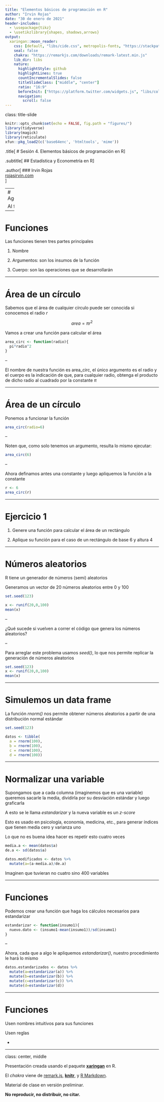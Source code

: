 ```yaml
---
title: "Elementos básicos de programación en R"
author: "Irvin Rojas"
date: "30 de enero de 2021"
header-includes:
  - \usepackage{tikz}
  - \usetikzlibrary{shapes, shadows,arrows}
output:
  xaringan::moon_reader:
    css: [default, "libs/cide.css", metropolis-fonts, "https://stackpath.bootstrapcdn.com/bootstrap/4.3.1/css/bootstrap-grid.min.css", "https://use.fontawesome.com/releases/v5.7.2/css/all.css", "https://cdn.rawgit.com/jpswalsh/academicons/master/css/academicons.min.css"]
    seal: false
    chakra: "https://remarkjs.com/downloads/remark-latest.min.js"
    lib_dir: libs
    nature:
      highlightStyle: github
      highlightLines: true
      countIncrementalSlides: false
      titleSlideClass: ["middle", "center"]
      ratio: "16:9"
      beforeInit: ["https://platform.twitter.com/widgets.js", "libs/cols_macro.js"]
      navigation:
        scroll: false
---
```


class: title-slide

```r
knitr::opts_chunk$set(echo = FALSE, fig.path = "figures/")
library(tidyverse)
library(magick)
library(reticulate)
xfun::pkg_load2(c('base64enc', 'htmltools', 'mime'))
```

.title[
# Sesión 4. Elementos básicos de programación en R
]

.subtitle[
## Estadística y Econometría en R
]

.author[
### Irvin Rojas <br> [rojasirvin.com](https://www.rojasirvin.com/) <br> [<i class="fab fa-github"></i>](https://github.com/rojasirvin) [<i class="fab fa-twitter"></i>](https://twitter.com/RojasIrvin) [<i class="ai ai-google-scholar"></i>](https://scholar.google.com/citations?user=FUwdSTMAAAAJ&hl=en)
]

---
# Agenda

Al final

---

# Funciones

Las funciones tienen tres partes principales

1. Nombre

1. Argumentos: son los insumos de la función

1. Cuerpo: son las operaciones que se desarrollarán


---

# Área de un círculo

Sabemos que el área de cualquier círculo puede ser conocida si conocemos el radio $r$

$$area=\pi r^2$$

Vamos a crear una función para calcular el área

```r
area_circ <- function(radio){
  pi*radio^2
}
```

--

El nombre de nuestra función es area_circ, el único argumento es el radio y el cuerpo es la indicación de que, para cualquier radio, obtenga el producto de dicho radio al cuadrado por la constante $\pi$

---

# Área de un círculo

Ponemos a funcionar la función

```r
area_circ(radio=6)
```
--

Noten que, como solo tenemos un argumento, resulta lo mismo ejecutar:

```r
area_circ(6)
```
--

Ahora definamos antes una constante y luego apliquemos la función a la constante

```r
r <- 6
area_circ(r)
```

---

# Ejercicio 1

1. Genere una función para calcular el área de un rectángulo

1. Aplique su función para el caso de un rectángulo de base 6 y altura 4

---

# Números aleatorios

R tiene un generador de números (semi) aleatorios

Generamos un vector de 20 números aleatorios entre 0 y 100
```r
set.seed(123)
```
```r
x <- runif(20,0,100)
mean(x)
```

--

¿Qué sucede si vuelven a correr el código que genera los números aleatorios?

--

Para arreglar este problema usamos *seed()*, lo que nos permite replicar la generación de números aleatorios

```r
set.seed(123)
x <- runif(20,0,100)
mean(x)
```

---

# Simulemos un data frame

La función *rnorm()* nos permite obtener números aleatorios a partir de una distribución normal estándar

```r
set.seed(123)

datos <- tibble(
  a = rnorm(100),
  b = rnorm(100),
  c = rnorm(100),
  d = rnorm(100))
```

---

# Normalizar una variable

Supongamos que a cada columna (imaginemos que es una variable) queremos sacarle la media, dividirla por su desviación estándar y luego graficarla

A esto se le llama *estandarizar* y la nueva variable es un *z-score*

Esto es usado en psicología, economía, medicina, etc., para generar índices que tienen media cero y varianza uno

Lo que no es buena idea hacer es repetir esto cuatro veces

```r
media.a <- mean(datos$a)
de.a <- sd(datos$a)

datos.modificados <- datos %>% 
  mutate(a=(a-media.a)/de.a)
```

Imaginen que tuvieran no cuatro sino 400 variables

---

# Funciones

Podemos crear una función que haga los cálculos necesarios para estandarizar


```r
estandarizar <- function(insumo1){
  nuevo.dato <- (insumo1-mean(insumo1))/sd(insumo1)
}
```

--

Ahora, cada que a algo le apliquemos *estandarizar()*, nuestro procedimiento le hará lo mismo

  
```r
datos.estandarizados <- datos %>% 
  mutate(a=estandarizar(a)) %>%
  mutate(b=estandarizar(b)) %>% 
  mutate(c=estandarizar(c)) %>% 
  mutate(d=estandarizar(d))
```

---

# Funciones

Usen nombres intuitivos para sus funciones

Usen reglas

- 


---

class: center, middle

Presentación creada usando el paquete [**xaringan**](https://github.com/yihui/xaringan) en R.

El *chakra* viene de [remark.js](https://remarkjs.com), [**knitr**](http://yihui.org/knitr), y [R Markdown](https://rmarkdown.rstudio.com).

Material de clase en versión preliminar.

**No reproducir, no distribuir, no citar.**